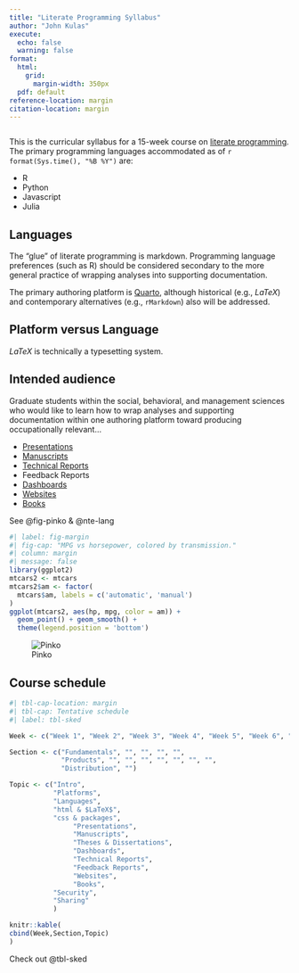 ```yaml
---
title: "Literate Programming Syllabus"
author: "John Kulas"
execute:
  echo: false
  warning: false
format:
  html:
    grid:
      margin-width: 350px
  pdf: default
reference-location: margin
citation-location: margin
---
```


```r

```


This is the curricular syllabus for a 15-week course on [literate programming](https://www-cs-faculty.stanford.edu/~knuth/lp.html). The primary programming languages accommodated as of `r format(Sys.time(), "%B %Y")` are:  

+ R
+ Python
+ Javascript
+ Julia

:::{.column-margin}
::: {#nte-lang .callout-note}
## Languages

The "glue" of literate programming is markdown. Programming language preferences (such as R) should be considered secondary to the more general practice of wrapping analyses into supporting documentation.
:::
:::

The primary authoring platform is [Quarto](https://quarto.org/), although historical (e.g., $LaTeX$) and contemporary alternatives (e.g., `rMarkdown`) also will be addressed.

:::{.column-margin}
::: {#nte-plat .callout-note}
## Platform versus Language

$LaTeX$ is technically a typesetting system.
:::
:::

## Intended audience

Graduate students within the social, behavioral, and management sciences who would like to learn how to wrap analyses and supporting documentation within one authoring platform toward producing occupationally relevant... 

+ [Presentations](https://quarto.org/docs/presentations/)
+ [Manuscripts](https://quarto.org/docs/manuscripts/)
+ [Technical Reports](https://quarto.org/docs/visual-editor/technical.html)
+ Feedback Reports
+ [Dashboards](https://quarto.org/docs/dashboards/)
+ [Websites](https://quarto.org/docs/websites/)
+ [Books](https://quarto.org/docs/books/)

See @fig-pinko & @nte-lang

```r
#| label: fig-margin
#| fig-cap: "MPG vs horsepower, colored by transmission."
#| column: margin
#| message: false
library(ggplot2)
mtcars2 <- mtcars
mtcars2$am <- factor(
  mtcars$am, labels = c('automatic', 'manual')
)
ggplot(mtcars2, aes(hp, mpg, color = am)) +
  geom_point() + geom_smooth() +
  theme(legend.position = 'bottom')
```

:::{.column-margin}
![Pinko](https://i.pinimg.com/236x/7e/26/ba/7e26bae22d122189e1bfcb0139a92f8a.jpg){#fig-pinko}
:::

## Course schedule

```r
#| tbl-cap-location: margin
#| tbl-cap: Tentative schedule
#| label: tbl-sked

Week <- c("Week 1", "Week 2", "Week 3", "Week 4", "Week 5", "Week 6", "Week 7", "Week 8", "Week 9", "Week 10", "Week 11", "Week 12", "Week 13", "Week 14", "Week 15")

Section <- c("Fundamentals", "", "", "", "", 
             "Products", "", "", "", "", "", "", "",
             "Distribution", "")

Topic <- c("Intro",
           "Platforms",
           "Languages",
           "html & $LaTeX$",
           "css & packages",
                "Presentations",
                "Manuscripts",
                "Theses & Dissertations",
                "Dashboards",
                "Technical Reports",
                "Feedback Reports",
                "Websites",
                "Books",
           "Security",
           "Sharing"
           )

knitr::kable(
cbind(Week,Section,Topic)
)
```

Check out @tbl-sked
